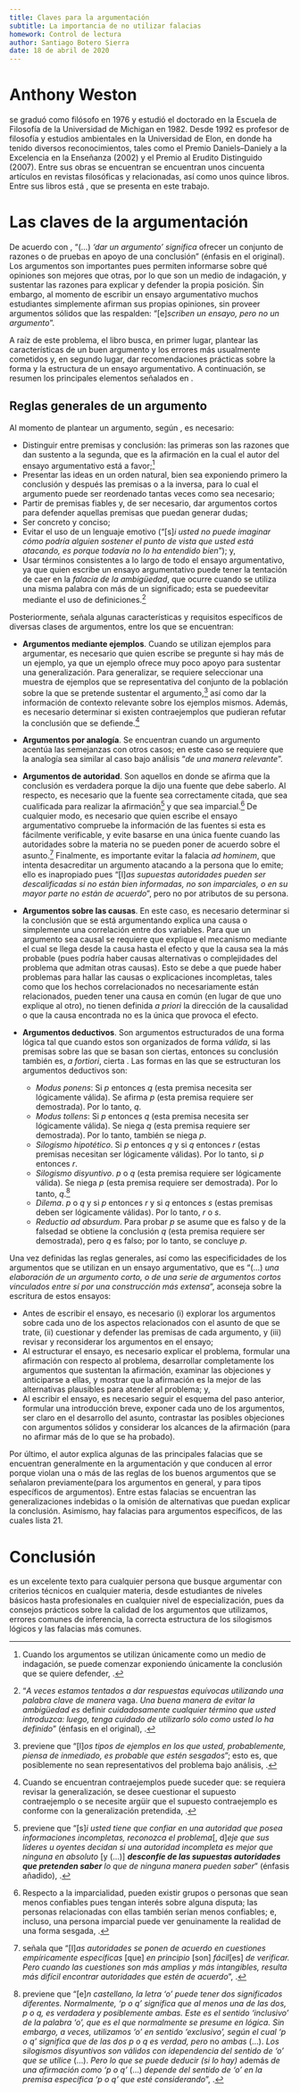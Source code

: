 ```yaml
---
title: Claves para la argumentación
subtitle: La importancia de no utilizar falacias
homework: Control de lectura
author: Santiago Botero Sierra
date: 18 de abril de 2020
---
```


# Anthony Weston

\citeauthor{lib:argumentacion} se graduó como filósofo en 1976 y  estudió el
doctorado en la Escuela de Filosofía de la Universidad de Michigan en 1982.
Desde 1992 es profesor de filosofía y estudios ambientales en la Universidad de
Elon, en donde ha tenido diversos reconocimientos, tales como el Premio
Daniels--Daniely a la Excelencia en la Enseñanza (2002) y el Premio al Erudito
Distinguido (2007). Entre sus obras se encuentran se encuentran  unos cincuenta
artículos en revistas filosóficas y relacionadas, así como unos quince
libros.\autocite{web:weston} Entre sus libros está
\citetitle{lib:argumentacion}, que se presenta en este trabajo.

# Las claves de la argumentación

De acuerdo con \citeauthor{lib:argumentacion}, "(...) *'dar un argumento'
significa* ofrecer un conjunto de razones o de pruebas en apoyo de una
conclusión" (énfasis en el original). Los argumentos son importantes pues
permiten informarse sobre qué opiniones son mejores que otras, por lo que son un
medio de indagación, y sustentar las razones para explicar y defender la propia
posición. Sin embargo, al momento de escribir un ensayo argumentativo muchos
estudiantes simplemente afirman sus propias opiniones, sin proveer argumentos
sólidos que las respalden: "[e]*scriben un ensayo, pero no un
argumento*".\autocite[11--13]{lib:argumentacion}

A raíz de este problema, el  libro \citetitle{lib:argumentacion} busca, en
primer lugar, plantear las características de un buen argumento y los errores
más usualmente cometidos y, en segundo lugar, dar recomendaciones prácticas
sobre la forma y la estructura de un ensayo argumentativo. A continuación, se
resumen los principales elementos señalados en \citetitle{lib:argumentacion}.

## Reglas generales de un argumento

Al momento de plantear un argumento, según \citeauthor{lib:argumentacion}, es
necesario:

+ Distinguir entre premisas y conclusión: las primeras son las razones que
    dan sustento a la segunda, que es la afirmación en la cual el autor del
    ensayo argumentativo está a favor;[^Nota1]
+ Presentar las ideas en un orden natural, bien sea exponiendo primero la
    conclusión y después las premisas o a la inversa, para lo cual el argumento
    puede ser reordenado tantas veces como sea
    necesario;\autocite[21--24]{lib:argumentacion}
+ Partir de premisas fiables y, de ser necesario, dar argumentos cortos para
    defender aquellas premisas que puedan generar
    dudas;\autocite[24--25]{lib:argumentacion}
+ Ser concreto y conciso;\autocite[25--26]{lib:argumentacion}
+ Evitar el uso de un lenguaje emotivo ("[s]*i usted no puede imaginar cómo
    podría alguien sostener el punto de vista que usted está atacando, es
    porque todavía no lo ha entendido
    bien*");\autocite[26--27]{lib:argumentacion} y,
+ Usar términos consistentes a lo largo de todo el ensayo argumentativo, ya que
    quien escribe un ensayo argumentativo puede tener la  tentación de caer en
    la *falacia de la ambigüedad*, que ocurre cuando se  utiliza una misma
    palabra con más de un significado; esta se puedeevitar mediante el uso de
    definiciones.[^Nota2]

[^Nota1]: Cuando los argumentos se  utilizan únicamente como un medio de
indagación, se puede comenzar  exponiendo únicamente la conclusión que se quiere
defender, \autocite[19--21]{lib:argumentacion}.

[^Nota2]: "*A veces estamos tentados a dar respuestas equívocas utilizando una
palabra clave de manera* vaga. *Una buena manera de evitar la ambigüedad es*
definir *cuidadosamente cualquier término que usted introduzca: luego, tenga
cuidado de utilizarlo sólo como usted lo ha definido*" (énfasis en el original),
\autocite[29--31]{lib:argumentacion}.

Posteriormente, \citeauthor{lib:argumentacion} señala algunas características y
requisitos específicos de diversas clases de argumentos, entre los que se
encuentran:\autocite[33--95]{lib:argumentacion}

+ **Argumentos mediante ejemplos**. Cuando se utilizan ejemplos para argumentar,
    es necesario que quien escribe se pregunte si hay más de un ejemplo, ya que
    un ejemplo ofrece muy poco apoyo para sustentar una generalización. Para
    generalizar, se requiere seleccionar una muestra de ejemplos que se
    representativa del conjunto de la población sobre la que se pretende
    sustentar el argumento,[^Representatividad] así como dar la  información de
    contexto relevante sobre los ejemplos mismos. Además, es  necesario
    determinar si existen contraejemplos que pudieran refutar la  conclusión que
    se defiende.[^Contraejemplo]
+ **Argumentos por analogía**. Se encuentran cuando un argumento acentúa las
    semejanzas con otros casos; en este caso se requiere que la analogía sea
    similar al caso bajo análisis "*de una manera
    relevante*".\autocite[47--53]{lib:argumentacion}
+ **Argumentos de autoridad**. Son aquellos en donde se afirma que la
    conclusión es verdadera porque la dijo una fuente que debe saberlo. Al
    respecto, es necesario que la fuente sea correctamente citada, que sea
    cualificada para realizar la afirmación[^Autoridad] y que sea
    imparcial.[^Imparcialidad] De cualquier modo, es necesario que quien escribe
    el ensayo argumentativo compruebe la información de las fuentes si esta es
    fácilmente verificable, y evite basarse en una única fuente cuando las
    autoridades sobre la materia no se pueden poner de acuerdo sobre el
    asunto.[^Acuerdo] Finalmente, es importante evitar la falacia *ad hominem*,
    que intenta desacreditar un argumento atacando a la persona que lo emite;
    ello es inapropiado pues "[l]*as supuestas autoridades pueden ser
    descalificadas si no están bien informadas, no son imparciales, o en su
    mayor parte no están de acuerdo*", pero no por atributos de su
    persona.\autocite[55--65]{lib:argumentacion}
+ **Argumentos sobre las causas**. En este caso, es necesario determinar si la
    conclusión que se está argumentando explica una causa o simplemente una
    correlación entre dos variables. Para que un argumento sea causal se
    requiere que explique el mecanismo mediante el cual se llega desde la causa
    hasta el efecto y que la causa sea la más probable (pues podría haber causas
    alternativas o complejidades del problema que admitan otras causas). Esto se
    debe a que puede haber problemas para hallar las causas o explicaciones
    incompletas, tales como que los hechos correlacionados no necesariamente
    están relacionados, pueden tener una causa en común (en lugar de que uno
    explique al otro), no tienen definida *a priori* la dirección de la
    causalidad o que la causa encontrada no es la única que provoca el
    efecto.\autocite[67--78]{lib:argumentacion}
+ **Argumentos deductivos**. Son argumentos estructurados de una forma lógica
    tal que cuando estos son organizados de forma *válida*, si las premisas
    sobre las que se basan son ciertas, entonces su conclusión también es, *a
    fortiori*, cierta . Las formas en las que se estructuran los argumentos
    deductivos son:\autocite[79--95]{lib:argumentacion}

    - *Modus ponens*: Si $p$ entonces $q$ (esta premisa necesita ser
        lógicamente válida). Se afirma $p$ (esta premisa requiere ser
        demostrada). Por lo tanto, $q$.
    - *Modus tollens*: Si $p$ entonces $q$ (esta premisa necesita ser
        lógicamente válida). Se niega $q$ (esta premisa requiere ser
        demostrada). Por lo tanto, también se niega $p$.
    - *Silogismo hipotético*. Si $p$ entonces $q$ y si $q$ entonces $r$ (estas
        premisas necesitan ser lógicamente válidas). Por lo tanto, si $p$
        entonces $r$.
    - *Silogismo disyuntivo*. $p$ o $q$ (esta premisa requiere ser
        lógicamente válida). Se niega $p$ (esta premisa requiere ser
        demostrada). Por lo tanto, $q$.[^Conjuncion]
    - *Dilema*. $p$ o $q$ y si $p$ entonces $r$ y si $q$ entonces $s$ (estas
        premisas deben ser lógicamente válidas). Por lo tanto, $r$ o $s$.
    - *Reductio ad absurdum*. Para probar $p$ se asume que es falso y de la
        falsedad se obtiene la conclusión $q$ (esta premisa requiere ser
        demostrada), pero $q$ es falso; por lo tanto, se concluye $p$.

[^Representatividad]: \citeauthor{lib:argumentacion} previene que "[l]*os tipos
de ejemplos en los que usted, probablemente, piensa de inmediado, es probable
que estén sesgados*"; esto es, que posiblemente no sean representativos del
problema bajo análisis, \autocite[40]{lib:argumentacion}.

[^Contraejemplo]: Cuando se encuentran contraejemplos puede suceder que: se
requiera revisar la generalización, se desee cuestionar el supuesto
contraejemplo o se necesite argüir que el supuesto contraejemplo es conforme con
la generalización pretendida, \autocite[33--45]{lib:argumentacion}.

[^Autoridad]: \citeauthor{lib:argumentacion} previene que "[s]*i usted tiene que
confiar en una autoridad que posea informaciones incompletas, reconozca el
problema*[, d]*eje que sus líderes u oyentes decidan si una autoridad incompleta
es mejor que ninguna en absoluto* [y (...)] ***desconfíe de las supuestas
autoridades que pretenden saber*** *lo que de ninguna manera pueden saber*"
(énfasis añadido), \autocite[60]{lib:argumentacion}.

[^Imparcialidad]: Respecto a la imparcialidad, pueden existir grupos o personas
que sean menos confiables pues tengan interés sobre alguna disputa; las personas
relacionadas con ellas también serían menos confiables; e, incluso, una persona
imparcial puede ver genuinamente la realidad de una forma sesgada,
\autocite[61]{lib:argumentacion}.

[^Acuerdo]:  \citeauthor{lib:argumentacion} señala que "[l]*as autoridades se
ponen de acuerdo en cuestiones empíricamente específicas* [que] *en principio*
[son] *fácil*[es] *de verificar. Pero cuando las cuestiones son más amplias y
más intangibles, resulta más difícil encontrar autoridades que estén de
acuerdo*", \autocite[61]{lib:argumentacion}.

[^Conjuncion]: \citeauthor{lib:argumentacion} previene que "[e]*n castellano, la
letra 'o' puede tener dos significados diferentes. Normalmente, '$p$ o $q$'
significa que al menos una de las dos, $p$ o $q$, es verdadera y posiblemente
ambas. Este es el sentido 'inclusivo' de la palabra 'o', que es el que
normalmente se presume en lógica. Sin embargo, a veces, utilizamos 'o' en
sentido 'exclusivo', según el cual '$p$ o $q$' significa que de las dos $p$ o
$q$ es verdad, pero* no *ambas* (...). *Los silogismos disyuntivos son válidos
con idependencia del sentido de 'o' que se utilice* (...). *Pero lo que se puede
deducir (si lo hay)* además *de una afirmación como '$p$ o $q$'* (...) *depende
del sentido de 'o' en la premisa específica '$p$ o $q$' que esté considerando*",
\autocite[87]{lib:argumentacion}.

Una vez definidas las reglas generales, así como las especificidades de los
argumentos que se utilizan en un ensayo argumentativo, que es "(...) *una
elaboración de un argumento corto, o de una serie de argumentos cortos
vinculados entre sí por una construcción más extensa*",
\citeauthor{lib:argumentacion} aconseja sobre la escritura de estos
ensayos:\autocite[97--121]{lib:argumentacion}

+ Antes de escribir el ensayo, es necesario (i) explorar los argumentos sobre
    cada uno de los aspectos relacionados con el asunto de que se trate, (ii)
    cuestionar y defender las premisas de cada argumento, y (iii) revisar y
    reconsiderar los argumentos en el ensayo;
+ Al estructurar el ensayo, es necesario explicar el problema, formular una
    afirmación con respecto al problema, desarrollar completamente los
    argumentos que sustentan la afirmación, examinar las objeciones y
    anticiparse a ellas, y mostrar que la afirmación es la mejor de las
    alternativas plausibles para atender al problema; y,
+ Al escribir el ensayo, es necesario seguir el esquema del paso anterior,
    formular una introducción breve, exponer cada uno de los argumentos, ser
    claro en el desarrollo del asunto, contrastar las posibles objeciones con
    argumentos sólidos y considerar los alcances de la afirmación (para no
    afirmar más de lo que se ha probado).

Por último, el autor explica algunas de las principales falacias que se
encuentran generalmente en la argumentación y que conducen al error porque
violan una o más de las reglas de los buenos argumentos que se señalaron
previamente(para los argumentos en general, y para tipos específicos de
argumentos). Entre estas falacias se encuentran las generalizaciones indebidas o
la omisión de alternativas que puedan explicar la conclusión. Asimismo, hay
falacias para argumentos específicos, de las cuales
\citeauthor{lib:argumentacion} lista 21.\autocite[123--134]{lib:argumentacion}

# Conclusión

\citetitle{lib:argumentacion} es un excelente texto para cualquier persona que
busque argumentar con criterios técnicos en cualquier materia, desde estudiantes
de niveles básicos hasta profesionales en cualquier nivel de especialización,
pues da consejos prácticos sobre la calidad de los argumentos que utilizamos,
errores comunes de inferencia, la correcta estructura de los silogismos lógicos
y las falacias más comunes.
